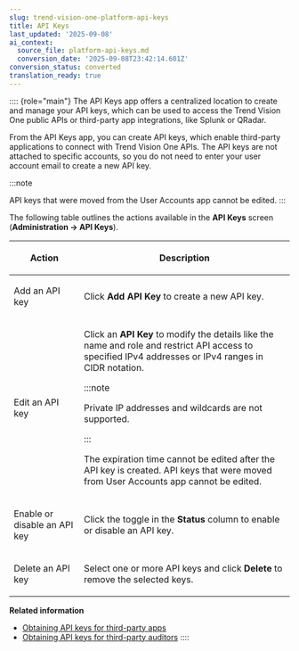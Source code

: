 ```yaml
---
slug: trend-vision-one-platform-api-keys
title: API Keys
last_updated: '2025-09-08'
ai_context:
  source_file: platform-api-keys.md
  conversion_date: '2025-09-08T23:42:14.601Z'
conversion_status: converted
translation_ready: true
---
```


:::: {role="main"}
The API Keys app offers a centralized location to create and manage your API keys, which can be used to access the Trend Vision One public APIs or third-party app integrations, like Splunk or QRadar.

From the API Keys app, you can create API keys, which enable third-party applications to connect with Trend Vision One APIs. The API keys are not attached to specific accounts, so you do not need to enter your user account email to create a new API key.

:::note

API keys that were moved from the User Accounts app cannot be edited.
:::

The following table outlines the actions available in the **API Keys** screen (**Administration → API Keys**).

<table>
<colgroup>
<col style="width: 25%" />
<col style="width: 75%" />
</colgroup>
<thead>
<tr>
<th><p>Action</p></th>
<th><p>Description</p></th>
</tr>
</thead>
<tbody>
<tr>
<td><p>Add an API key</p></td>
<td><p>Click <strong>Add API Key</strong> to create a new API key.</p></td>
</tr>
<tr>
<td><p>Edit an API key</p></td>
<td><p>Click an <strong>API Key</strong> to modify the details like the name and role and restrict API access to specified IPv4 addresses or IPv4 ranges in CIDR notation.</p>


:::note

<p>Private IP addresses and wildcards are not supported.</p>


:::


The expiration time cannot be edited after the API key is created. API keys that were moved from User Accounts app cannot be edited.</td>
</tr>
<tr>
<td><p>Enable or disable an API key</p></td>
<td><p>Click the toggle in the <strong>Status</strong> column to enable or disable an API key.</p></td>
</tr>
<tr>
<td>Delete an API key</td>
<td><p>Select one or more API keys and click <strong>Delete</strong> to remove the selected keys.</p></td>
</tr>
</tbody>
</table>

**Related information**

- [Obtaining API keys for third-party apps](api-keys-third-party-apps.md "API keys allow third-party applications to access your Trend Vision One environment through authorized accounts.")
- [Obtaining API keys for third-party auditors](obtain-api-keys-third-party.md "Authentication tokens (API keys) allow third parties to audit your Trend Vision One environment through authorized accounts.")
::::
